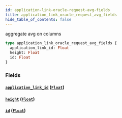 ```yaml
---
id: application-link-oracle-request-avg-fields
title: application_link_oracle_request_avg_fields
hide_table_of_contents: false
---
```


aggregate avg on columns

```graphql
type application_link_oracle_request_avg_fields {
  application_link_id: Float
  height: Float
  id: Float
}
```

### Fields

#### [`application_link_id`](#) ([`Float`](../scalars/float))

#### [`height`](#) ([`Float`](../scalars/float))

#### [`id`](#) ([`Float`](../scalars/float))
